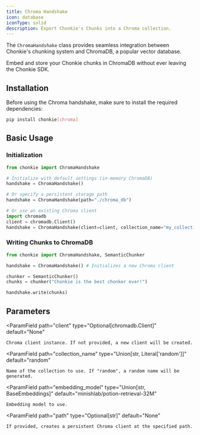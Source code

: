 ```yaml
---
title: Chroma Handshake
icon: database
iconType: solid
description: Export Chonkie's Chunks into a Chroma collection.
---
```


The `ChromaHandshake` class provides seamless integration between Chonkie's chunking system and ChromaDB, a popular vector database. 

Embed and store your Chonkie chunks in ChromaDB without ever leaving the Chonkie SDK.


## Installation

Before using the Chroma handshake, make sure to install the required dependencies:

```bash
pip install chonkie[chroma]
```

## Basic Usage

### Initialization

```python
from chonkie import ChromaHandshake

# Initialize with default settings (in-memory ChromaDB)
handshake = ChromaHandshake()

# Or specify a persistent storage path
handshake = ChromaHandshake(path="./chroma_db")

# Or use an existing Chroma client
import chromadb
client = chromadb.Client()
handshake = ChromaHandshake(client=client, collection_name="my_collection")
```

### Writing Chunks to ChromaDB

```python
from chonkie import ChromaHandshake, SemanticChunker

handshake = ChromaHandshake() # Initializes a new Chroma client

chunker = SemanticChunker()
chunks = chunker("Chonkie is the best chonker ever!")

handshake.write(chunks)
```

## Parameters

<ParamField
    path="client"
    type="Optional[chromadb.Client]"
    default="None"
>
    Chroma client instance. If not provided, a new client will be created.
</ParamField>

<ParamField
    path="collection_name"
    type="Union[str, Literal['random']]"
    default="random"
>
    Name of the collection to use. If "random", a random name will be generated.
</ParamField>

<ParamField
    path="embedding_model"
    type="Union[str, BaseEmbeddings]"
    default="minishlab/potion-retrieval-32M"
>
    Embedding model to use.
</ParamField>

<ParamField
    path="path"
    type="Optional[str]"
    default="None"
>
    If provided, creates a persistent Chroma client at the specified path.
</ParamField>

